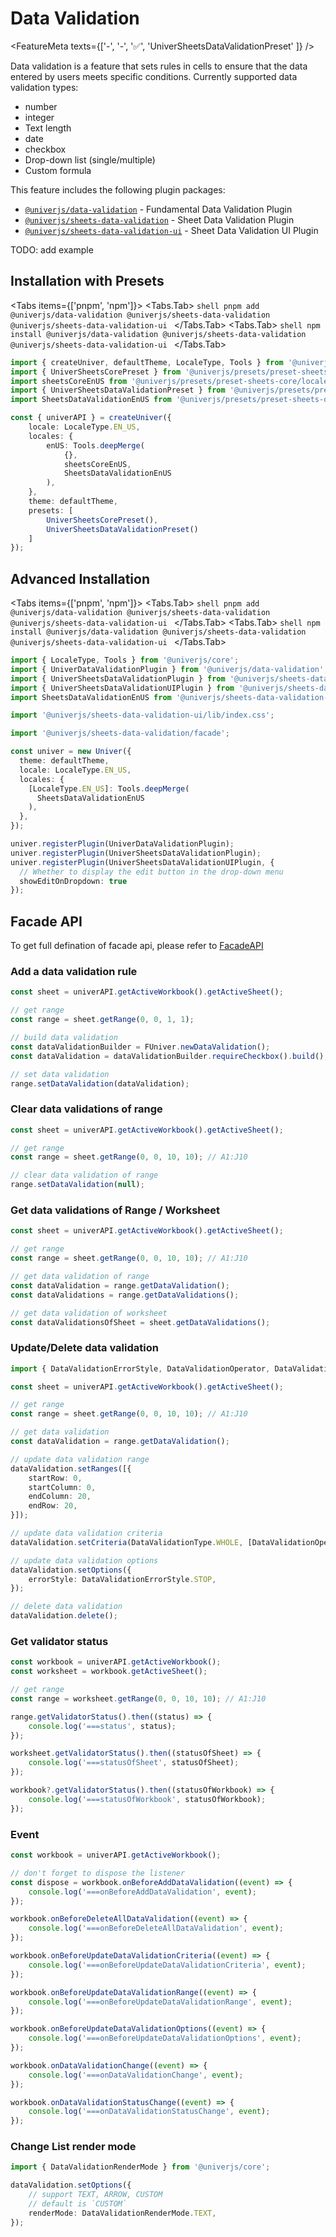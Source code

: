 
# Data Validation

<FeatureMeta texts={['-', '-', '✅', 'UniverSheetsDataValidationPreset' ]} />

Data validation is a feature that sets rules in cells to ensure that the data entered by users meets specific conditions.
Currently supported data validation types:
* number
* integer
* Text length
* date
* checkbox
* Drop-down list (single/multiple)
* Custom formula

This feature includes the following plugin packages:

* [`@univerjs/data-validation`](https://www.npmjs.com/package/@univerjs/data-validation) - Fundamental Data Validation Plugin
* [`@univerjs/sheets-data-validation`](https://www.npmjs.com/package/@univerjs/sheets-data-validation) - Sheet Data Validation Plugin
* [`@univerjs/sheets-data-validation-ui`](https://www.npmjs.com/package/@univerjs/sheets-data-validation-ui) - Sheet Data Validation UI Plugin

<Callout>
  TODO: add example
</Callout>

## Installation with Presets

<Tabs items={['pnpm', 'npm']}>
  <Tabs.Tab>
    ```shell
    pnpm add @univerjs/data-validation @univerjs/sheets-data-validation @univerjs/sheets-data-validation-ui
    ```
  </Tabs.Tab>
  <Tabs.Tab>
    ```shell
    npm install @univerjs/data-validation @univerjs/sheets-data-validation @univerjs/sheets-data-validation-ui
    ```
  </Tabs.Tab>
</Tabs>

```ts {4-5,13,19}
import { createUniver, defaultTheme, LocaleType, Tools } from '@univerjs/presets';
import { UniverSheetsCorePreset } from '@univerjs/presets/preset-sheets-core';
import sheetsCoreEnUS from '@univerjs/presets/preset-sheets-core/locales/en-US';
import { UniverSheetsDataValidationPreset } from '@univerjs/presets/preset-sheets-data-validation';
import SheetsDataValidationEnUS from '@univerjs/presets/preset-sheets-data-validation/locale/en-US';

const { univerAPI } = createUniver({
    locale: LocaleType.EN_US,
    locales: {
        enUS: Tools.deepMerge(
            {},
            sheetsCoreEnUS,
            SheetsDataValidationEnUS 
        ),
    },
    theme: defaultTheme,
    presets: [
        UniverSheetsCorePreset(),
        UniverSheetsDataValidationPreset()
    ]
});
```

## Advanced Installation

<Tabs items={['pnpm', 'npm']}>
  <Tabs.Tab>
    ```shell
    pnpm add @univerjs/data-validation @univerjs/sheets-data-validation @univerjs/sheets-data-validation-ui
    ```
  </Tabs.Tab>
  <Tabs.Tab>
    ```shell
    npm install @univerjs/data-validation @univerjs/sheets-data-validation @univerjs/sheets-data-validation-ui
    ```
  </Tabs.Tab>
</Tabs>

```typescript {2-5,7,9,16,21-26}
import { LocaleType, Tools } from '@univerjs/core';
import { UniverDataValidationPlugin } from '@univerjs/data-validation';
import { UniverSheetsDataValidationPlugin } from '@univerjs/sheets-data-validation';
import { UniverSheetsDataValidationUIPlugin } from '@univerjs/sheets-data-validation-ui';
import SheetsDataValidationEnUS from '@univerjs/sheets-data-validation-ui/locale/en-US';

import '@univerjs/sheets-data-validation-ui/lib/index.css';

import '@univerjs/sheets-data-validation/facade';

const univer = new Univer({
  theme: defaultTheme,
  locale: LocaleType.EN_US,
  locales: {
    [LocaleType.EN_US]: Tools.deepMerge(
      SheetsDataValidationEnUS
    ),
  },
});

univer.registerPlugin(UniverDataValidationPlugin);
univer.registerPlugin(UniverSheetsDataValidationPlugin);
univer.registerPlugin(UniverSheetsDataValidationUIPlugin, {
  // Whether to display the edit button in the drop-down menu
  showEditOnDropdown: true
});
```

## Facade API <VersionBadge version="0.2.10+" />

To get full defination of facade api, please refer to [FacadeAPI](/typedoc/@univerjs/facade/README)

### Add a data validation rule

```typescript
const sheet = univerAPI.getActiveWorkbook().getActiveSheet();

// get range
const range = sheet.getRange(0, 0, 1, 1);

// build data validation
const dataValidationBuilder = FUniver.newDataValidation();
const dataValidation = dataValidationBuilder.requireCheckbox().build();

// set data validation
range.setDataValidation(dataValidation);
```

### Clear data validations of range
```typescript
const sheet = univerAPI.getActiveWorkbook().getActiveSheet();

// get range
const range = sheet.getRange(0, 0, 10, 10); // A1:J10

// clear data validation of range
range.setDataValidation(null);
```

### Get data validations of Range / Worksheet 
```typescript
const sheet = univerAPI.getActiveWorkbook().getActiveSheet();

// get range
const range = sheet.getRange(0, 0, 10, 10); // A1:J10

// get data validation of range
const dataValidation = range.getDataValidation();
const dataValidations = range.getDataValidations();

// get data validation of worksheet
const dataValidationsOfSheet = sheet.getDataValidations();
```

### Update/Delete data validation
```typescript
import { DataValidationErrorStyle, DataValidationOperator, DataValidationType } from '@univerjs/core';

const sheet = univerAPI.getActiveWorkbook().getActiveSheet();

// get range
const range = sheet.getRange(0, 0, 10, 10); // A1:J10

// get data validation
const dataValidation = range.getDataValidation();

// update data validation range
dataValidation.setRanges([{
    startRow: 0,
    startColumn: 0,
    endColumn: 20,
    endRow: 20,
}]);

// update data validation criteria
dataValidation.setCriteria(DataValidationType.WHOLE, [DataValidationOperator.BETWEEN, '1', '100']);

// update data validation options
dataValidation.setOptions({
    errorStyle: DataValidationErrorStyle.STOP,
});

// delete data validation
dataValidation.delete();
```

### Get validator status
```typescript
const workbook = univerAPI.getActiveWorkbook();
const worksheet = workbook.getActiveSheet();

// get range
const range = worksheet.getRange(0, 0, 10, 10); // A1:J10

range.getValidatorStatus().then((status) => {
    console.log('===status', status);
});

worksheet.getValidatorStatus().then((statusOfSheet) => {
    console.log('===statusOfSheet', statusOfSheet);
});

workbook?.getValidatorStatus().then((statusOfWorkbook) => {
    console.log('===statusOfWorkbook', statusOfWorkbook);
});
```

### Event
```typescript
const workbook = univerAPI.getActiveWorkbook();

// don't forget to dispose the listener
const dispose = workbook.onBeforeAddDataValidation((event) => {
    console.log('===onBeforeAddDataValidation', event);
});

workbook.onBeforeDeleteAllDataValidation((event) => {
    console.log('===onBeforeDeleteAllDataValidation', event);
});

workbook.onBeforeUpdateDataValidationCriteria((event) => {
    console.log('===onBeforeUpdateDataValidationCriteria', event);
});

workbook.onBeforeUpdateDataValidationRange((event) => {
    console.log('===onBeforeUpdateDataValidationRange', event);
});

workbook.onBeforeUpdateDataValidationOptions((event) => {
    console.log('===onBeforeUpdateDataValidationOptions', event);
});

workbook.onDataValidationChange((event) => {
    console.log('===onDataValidationChange', event);
});

workbook.onDataValidationStatusChange((event) => {
    console.log('===onDataValidationStatusChange', event);
});
```

### Change List render mode
```typescript
import { DataValidationRenderMode } from '@univerjs/core';

dataValidation.setOptions({
    // support TEXT, ARROW, CUSTOM
    // default is `CUSTOM`
    renderMode: DataValidationRenderMode.TEXT,
});
```




